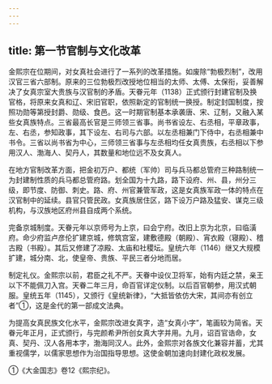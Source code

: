 ```yaml
---
---
---
```

title: 第一节官制与文化改革
---



金熙宗在位期间，对女真社会进行了一系列的改革措施。如废除“勃极烈制”，改用汉官三省六部制。原来的三位勃极烈改授地位相当的太师、太傅、太保衔，妥善解决了女真宗室大贵族与汉官制的矛盾。天眷元年（1138）正式颁行封建官制及换官格，将原来女真和辽、宋旧官职，依照新定的官制统一换授。制定封国制度，按照功勋等第授封爵、勋级、食邑。这一时期官制基本承袭唐、宋、辽制，又融入某些女真族特点。三省最高长官是三师领三省事。尚书省设左、右丞相，平章政事，左、右丞，参知政事，其下设左、右司与六部。以左丞相兼门下侍中，右丞相兼中书令。三省以尚书省为中心，三师领三省事与左丞相均任女真贵族，右丞相以下参用汉人、渤海人、契丹人，其数量和地位远不及女真人。

在地方官制改革方面，把金初万户、都统（军帅）司与兵马都总管府三种路制统一为封建制性质的兵马都总管府路。划全国为十九路，路下设府、州、县，州分三级，即节度、防御、刺史。路、府、州官兼管军政，这是女真族军政一体的特点在汉官制中的延续。县官只管民政。女真族居住区，路下设万户路及猛安、谋克三级机构，与汉族地区府州县自成两个系统。

完备京城制度。天眷元年以京师号为上京，曰会宁府。改旧上京为北京，曰临潢府。命少府监卢彦伦扩建京城，修筑宫室，建敷德殿（朝殿）、宵衣殿（寝殿）、稽古殿（书殿）。其后又修建了凉殿、太庙和社稷坛。皇统六年（1146）继又大规模扩建，城分南、北，使皇帝、贵族、平民三者分地而居。

制定礼仪。金熙宗以前，君臣之礼不严。天眷中设仪卫将军，始有内廷之禁，亲王以下不能佩刀入宫。天眷二年三月，命百官详定仪制。以后百官朝参，用汉式朝服。皇统五年（1145），又颁行《皇统新律》，“大抵皆依仿大宋，其间亦有创立者”①，这是金代的第一部成文法典。

为提高女真民族文化水平，金熙宗改进女真字，造“女真小字”，笔画较为简省。天眷元年正月，正式颁行，与完颜希尹所创女真大字并用。九月，诏百官诰命，女真、契丹、汉人各用本字，渤海同汉人。此外，金熙宗对各族文化兼容并蓄，尤其重视儒学，以儒家思想作为治国指导思想。这使金朝加速向封建化政权发展。

①《大金国志》卷12《熙宗纪》。